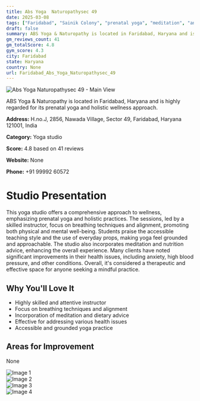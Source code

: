 ```yaml
---
title: Abs Yoga  Naturopathysec 49
date: 2025-03-08
tags: ["Faridabad", "Sainik Colony", "prenatal yoga", "meditation", "ancient science-based yoga", "holistic wellness", "therapeutic atmosphere", "Faridabad"]  
draft: false
summary: ABS Yoga & Naturopathy is located in Faridabad, Haryana and is highly regarded for its prenatal yoga and holistic wellness approach.
gm_reviews_count: 41
gm_totalScore: 4.8
gym_score: 4.3
city: Faridabad
state: Haryana
country: None
url: Faridabad_Abs_Yoga_Naturopathysec_49
---
```


<div className="aspect-[16/9] relative my-8">
  <img 
    src="https://lh5.googleusercontent.com/p/AF1QipMUvcHD8c71Rh5jfKeRoF2SWpDDsZPht0aslsCj=w1920-h1080-k-no"
    alt="Abs Yoga  Naturopathysec 49 - Main View"
    className="object-cover absolute inset-0 w-full h-full rounded-lg"
  />
</div>

ABS Yoga & Naturopathy is located in Faridabad, Haryana and is highly regarded for its prenatal yoga and holistic wellness approach.

**Address:** H.no.J, 2856, Nawada Village, Sector 49, Faridabad, Haryana 121001, India

**Category:** Yoga studio

**Score:** 4.8 based on 41 reviews

**Website:** None

**Phone:** +91 99992 60572

# Studio Presentation

This yoga studio offers a comprehensive approach to wellness, emphasizing prenatal yoga and holistic practices. The sessions, led by a skilled instructor, focus on breathing techniques and alignment, promoting both physical and mental well-being. Students praise the accessible teaching style and the use of everyday props, making yoga feel grounded and approachable. The studio also incorporates meditation and nutrition advice, enhancing the overall experience. Many clients have noted significant improvements in their health issues, including anxiety, high blood pressure, and other conditions. Overall, it's considered a therapeutic and effective space for anyone seeking a mindful practice.



## Why You'll Love It

- Highly skilled and attentive instructor
- Focus on breathing techniques and alignment
- Incorporation of meditation and dietary advice
- Effective for addressing various health issues
- Accessible and grounded yoga practice

## Areas for Improvement

None

<div className="grid grid-cols-1 xl:grid-cols-2 gap-4 my-8">
<div className="aspect-[4/3] relative"><img src="https://lh3.googleusercontent.com/p/AF1QipMRyozzvewf1klVBXdifaUlENSOYEH7t70L4ASi=w1920-h1080-k-no" alt="Image 1" className="object-cover absolute inset-0 w-full h-full rounded-lg" /></div>
<div className="aspect-[4/3] relative"><img src="https://lh3.googleusercontent.com/p/AF1QipPLutZvNOyEa4KUlEQt9Lt9pinyZdEL3KH9Jw4P=w1920-h1080-k-no" alt="Image 2" className="object-cover absolute inset-0 w-full h-full rounded-lg" /></div>
<div className="aspect-[4/3] relative"><img src="https://lh3.googleusercontent.com/p/AF1QipOluxflj-iEga61KjFM_JicfogjBS-Hgc4cpoKP=w1920-h1080-k-no" alt="Image 3" className="object-cover absolute inset-0 w-full h-full rounded-lg" /></div>
<div className="aspect-[4/3] relative"><img src="https://lh5.googleusercontent.com/p/AF1QipMHdZOHwyocd6PNJt6JluC3MQPRxzGqoWskyaRF=w1920-h1080-k-no" alt="Image 4" className="object-cover absolute inset-0 w-full h-full rounded-lg" /></div>
</div>